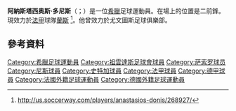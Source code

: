 {{Expand English|Anastasios Donis}}
{{noteTA
|G1=Football
|G2=uefa
|1=zh-hans:多尼斯;zh-hk:當尼斯;zh-tw:多尼斯;
}}
{{Infobox football biography
| name = Tasos Donis
| image = A donis.jpg
| caption = Donis playing for VfB Stuttgart in 2017
| full_name = Anastasios Donis
| birth_date = {{birth date and age|df=y|1996|8|29}}
| birth_place = [[英格蘭|英格蘭]][[布莱克本|布力般]]
| height = 1.78m
| position = 前鋒
| currentclub = [[蘭斯體育會|蘭斯]]
| clubnumber = 17
| youthyears1 = 2000–2013
| youthclubs1 = Panathinaikos
| youthyears2 = 2013–2015
| youthclubs2 = Juventus
| youthyears3 = 2015
| youthclubs3 = → [[薩斯索羅足球體育會|薩斯索羅]] (loan)
| years1 = 2015–2017
| clubs1 = [[尤文图斯足球俱乐部|祖雲達斯]]
| caps1 = 0
| goals1 = 0
| years2 = 2015–2016
| clubs2 = → [[盧加諾足球會|盧加諾]] (loan)
| caps2 = 25
| goals2 = 4
| years3 = 2016–2017
| clubs3 = → [[尼斯蔚藍海岸奧林匹克體操俱樂部|尼斯]] (loan)
| caps3 = 18
| goals3 = 5
| years4 = 2017–2020
| clubs4 = [[斯图加特体育俱乐部|史特加]]
| caps4 = 45
| goals4 = 7
| years5 = 2019–2020
| clubs5 = → [[蘭斯體育會|蘭斯]] (loan)
| caps5 = 15
| goals5 = 0
| years6 = 2020–
| clubs6 = [[蘭斯體育會|蘭斯]]
| caps6 = 3
| goals6 = 0
| years7 = 2021
| clubs7 = → [[VVV-芬洛|雲路]] (loan)
| caps7 = 5
| goals7 = 0
| nationalyears1 = 2013–2015
| nationalteam1 = 希臘U19]]
| nationalcaps1 = 13
| nationalgoals1 = 2
| nationalyears2 = 2015–2017
| nationalteam2 = [[希臘21歲以下國家足球隊|希臘U21]]
| nationalcaps2 = 7
| nationalgoals2 = 1
| nationalyears3 = 2017–
| nationalteam3 = [[希臘國家足球隊|希臘]]
| nationalcaps3 = 11
| nationalgoals3 = 1
| club-update = 20:16, 1 July 2021 (UTC).
| ntupdate = 22:06, 15 November 2019 (UTC)
}}

'''阿納斯塔西奥斯·多尼斯'''（{{lang-el|Αναστάσιος Δώνης}}；{{bd|1996年|8月29日}}）是一位[[希臘|希臘]]足球運動員。在場上的位置是二前鋒。現效力於[[法国足球甲级联赛|法甲]]球隊[[蘭斯體育會|蘭斯]] <ref>http://us.soccerway.com/players/anastasios-donis/268927/</ref>。他曾效力於尤文圖斯足球俱樂部。

==參考資料==
{{Reflist}}

{{兰斯球员名单}}

{{DEFAULTSORT:Donis, Anastasios}}
[[Category:希臘足球運動員|Category:希臘足球運動員]]
[[Category:祖雲達斯足球會球員|Category:祖雲達斯足球會球員]]
[[Category:萨索罗球员|Category:萨索罗球员]]
[[Category:尼斯球員|Category:尼斯球員]]
[[Category:史特加球員|Category:史特加球員]]
[[Category:法甲球員|Category:法甲球員]]
[[Category:德甲球員|Category:德甲球員]]
[[Category:法國外籍足球運動員|Category:法國外籍足球運動員]]
[[Category:德國外籍足球運動員|Category:德國外籍足球運動員]]